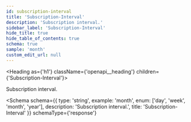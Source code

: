 ```yaml
---
id: subscription-interval
title: 'Subscription-Interval'
description: 'Subscription interval.'
sidebar_label: 'Subscription-Interval'
hide_title: true
hide_table_of_contents: true
schema: true
sample: 'month'
custom_edit_url: null
---
```



<Heading as={'h1'} className={'openapi__heading'} children={'Subscription-Interval'}></Heading>

Subscription interval.

<Schema
  schema={{
    type: 'string',
    example: 'month',
    enum: ['day', 'week', 'month', 'year'],
    description: 'Subscription interval.',
    title: 'Subscription-Interval'
  }}
  schemaType={'response'}
></Schema>
